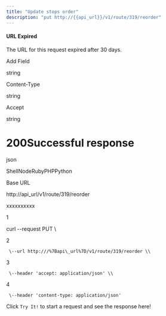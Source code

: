 ```yaml
---
title: "Update stops order"
description: "put http://{{api_url}}/v1/route/319/reorder"
---
```

#### URL Expired

The URL for this request expired after 30 days.

Add Field

string

Content-Type

string

Accept

string

# 200Successful response

json



ShellNodeRubyPHPPython

Base URL

http://api\_url/v1/route/319/reorder

xxxxxxxxxx

1

curl \--request PUT \\

2

     \--url http:///%7Bapi\_url%7D/v1/route/319/reorder \\

3

     \--header 'accept: application/json' \\

4

     \--header 'content-type: application/json'

Click `Try It!` to start a request and see the response here!

